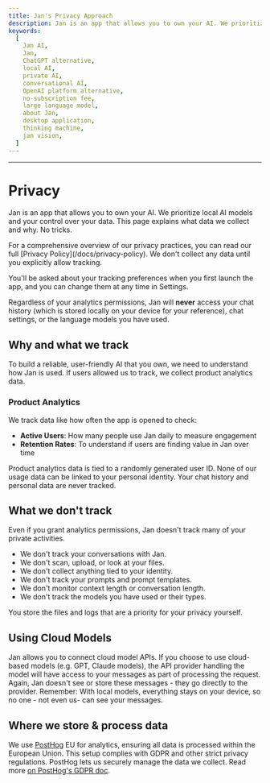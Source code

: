 ```yaml
---
title: Jan's Privacy Approach
description: Jan is an app that allows you to own your AI. We prioritize your control over your data and explain what data we collect and why.
keywords:
  [
    Jan AI,
    Jan,
    ChatGPT alternative,
    local AI,
    private AI,
    conversational AI,
    OpenAI platform alternative,
    no-subscription fee,
    large language model,
    about Jan,
    desktop application,
    thinking machine,
    jan vision,
  ]
---
```


---


# Privacy

Jan is an app that allows you to own your AI. We prioritize local AI models and your control over your data. This page explains what data we collect and why. No tricks.

<Callout>
For a comprehensive overview of our privacy practices, you can read our full [Privacy Policy](/docs/privacy-policy).
</Callout>

<Callout type="info">
We don't collect any data until you explicitly allow tracking. 
</Callout>

You'll be asked about your tracking preferences when you first launch the app, and you can change them at any time in Settings.

Regardless of your analytics permissions, Jan will **never** access your chat history (which is stored locally on your device for your reference), chat settings, or the language models you have used.

## Why and what we track

To build a reliable, user-friendly AI that you own, we need to understand how Jan is used. If users allowed us to track, we collect product analytics data.

### Product Analytics

We track data like how often the app is opened to check:

- **Active Users**: How many people use Jan daily to measure engagement
- **Retention Rates**: To understand if users are finding value in Jan over time

Product analytics data is tied to a randomly generated user ID. None of our usage data can be linked to your personal identity. Your chat history and personal data are never tracked.

## What we **don't** track

<Callout type="info">
Even if you grant analytics permissions, Jan doesn't track many of your private activities. 
</Callout>

- We don't track your conversations with Jan.
- We don't scan, upload, or look at your files.
- We don't collect anything tied to your identity.
- We don't track your prompts and prompt templates.
- We don't monitor context length or conversation length.
- We don't track the models you have used or their types.

You store the files and logs that are a priority for your privacy yourself. 

## Using Cloud Models

Jan allows you to connect cloud model APIs. If you choose to use cloud-based models (e.g. GPT, Claude models), the API provider handling the model will have access to your messages as part of processing the request. Again, Jan doesn't see or store these messages - they go directly to the provider. Remember: With local models, everything stays on your device, so no one - not even us- can see your messages.

## Where we store & process data
We use [PostHog](https://posthog.com/eu) EU for analytics, ensuring all data is processed within the European Union. This setup complies with GDPR and other strict privacy regulations. PostHog lets us securely manage the data we collect. Read more [on PostHog's GDPR doc](https://posthog.com/docs/privacy/gdpr-compliance).